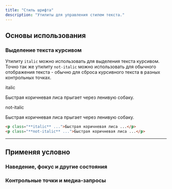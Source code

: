 ```yaml
---
title: "Стиль шрифта"
description: "Утилиты для управления стилем текста."
---
```




## Основы использования

### Выделение текста курсивом

Утилиту `italic` можно использовать для выделения текста курсивом. Точно так же утилиту `not-italic` можно использовать для обычного отображения текста - обычно для сброса курсивного текста в разных контрольных точках.

<Example>
  <div class="flex flex-col gap-8">
    <div>
      <span class="font-medium text-sm text-gray-500 font-mono mb-3">italic</span>
      <p class="italic text-lg font-medium text-gray-900">
        Быстрая коричневая лиса прыгает через ленивую собаку.
      </p>
    </div>
    <div>
      <span class="font-medium text-sm text-gray-500 font-mono mb-3">not-italic</span>
      <p class="not-italic text-lg font-medium text-gray-900">
        Быстрая коричневая лиса прыгает через ленивую собаку.
      </p>
    </div>
  </div>
</Example>

```html
<p class="**italic** ...">Быстрая коричневая лиса ...</p>
<p class="**not-italic** ...">Быстрая коричневая лиса ...</p>
```

---

## <Heading ignore>Применяя условно</Heading>

### <Heading ignore>Наведение, фокус и другие состояния</Heading>

<HoverFocusAndOtherStates defaultClass="italic" featuredClass="not-italic" element="p" />

### <Heading ignore>Контрольные точки и медиа-запросы</Heading>

<BreakpointsAndMediaQueries defaultClass="italic" featuredClass="not-italic" element="p" />
